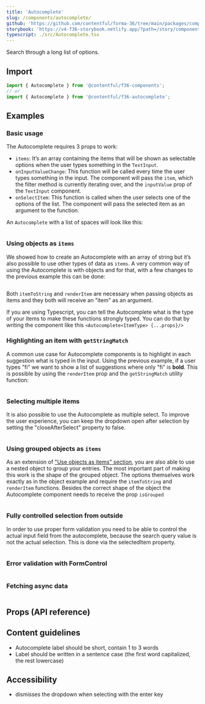 ```yaml
---
title: 'Autocomplete'
slug: /components/autocomplete/
github: 'https://github.com/contentful/forma-36/tree/main/packages/components/autocomplete'
storybook: 'https://v4-f36-storybook.netlify.app/?path=/story/components-autocomplete--basic'
typescript: ./src/Autocomplete.tsx
---
```


Search through a long list of options.

## Import

```jsx static=true
import { Autocomplete } from '@contentful/f36-components';
// or
import { Autocomplete } from '@contentful/f36-autocomplete';
```

## Examples

### Basic usage

The Autocomplete requires 3 props to work:

- `items`: It’s an array containing the items that will be shown as selectable options when the user types something in the `TextInput`.
- `onInputValueChange`: This function will be called every time the user types something in the input.
  The component will pass the `item`, which the filter method is currently iterating over, and the `inputValue` prop of the `TextInput` component.
- `onSelectItem`: This function is called when the user selects one of the options of the list. The component will pass the selected item as an argument to the function.

An `Autocomplete` with a list of spaces will look like this:

```jsx file=./examples/AutocompleteBasicUsageExample.tsx

```

### Using objects as `items`

We showed how to create an Autocomplete with an array of string but it’s also possible to use other types of data as `items`.
A very common way of using the Autocomplete is with objects and for that, with a few changes to the previous example this can be done:

```jsx file=./examples/AutocompleteWithObjectsExample.tsx

```

Both `itemToString` and `renderItem` are necessary when passing objects as items and they both will receive an "item" as an argument.

If you are using Typescript, you can tell the Autocomplete what is the type of your items to make these functions strongly typed.
You can do that by writing the component like this `<Autocomplete<ItemType> {...props}/>`

### Highlighting an item with `getStringMatch`

A common use case for Autocomplete components is to highlight in each suggestion what is typed in the input.
Using the previous example, if a user types "fi" we want to show a list of suggestions where only "fi" is **bold**.
This is possible by using the `renderItem` prop and the `getStringMatch` utility function:

```jsx file=./examples/AutocompleteHighlightingExample.tsx

```

### Selecting multiple items

It is also possible to use the Autocomplete as multiple select. To improve the user experience, you can keep the dropdown open after selection by setting the "closeAfterSelect" property to false.

```jsx file=./examples/AutocompleteMultiSelectionExample.tsx

```

### Using grouped objects as `items`

As an extension of ["Use objects as items" section](#use-objects-as-items), you are also able to use a nested object to group your entries.
The most important part of making this work is the shape of the grouped object. The options themselves work exactly as in the object example and require the `itemToString`
and `renderItem` functions.
Besides the correct shape of the object the Autocomplete component needs to receive the prop `isGrouped`

```jsx file=./examples/AutocompleteWithGroupedItems.tsx

```

### Fully controlled selection from outside

In order to use proper form validation you need to be able to control the actual input field from the autocomplete, because the search query value is not the actual selection. This is done via the selectedItem property.

```jsx file=./examples/ControlledAutocomplete.tsx

```

### Error validation with FormControl

```jsx file=./examples/AutocompleteWithErrorValidationExample.tsx

```

### Fetching async data

```jsx file=./examples/AutocompleteFetchingAsyncDataExample.tsx

```

## Props (API reference)

<PropsTable of="Autocomplete" />

## Content guidelines

- Autocomplete label should be short, contain 1 to 3 words
- Label should be written in a sentence case (the first word capitalized, the rest lowercase)

## Accessibility

- dismisses the dropdown when selecting with the enter key
